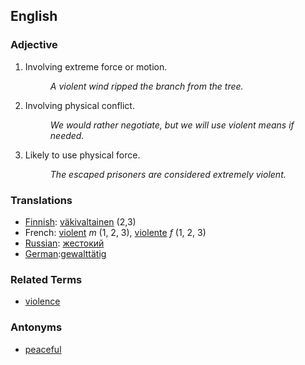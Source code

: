 ==English==

===Adjective===
# Involving extreme force or motion.
#: ''A violent wind ripped the branch from the tree.''
# Involving physical conflict.
#: ''We would rather negotiate, but we will use violent means if needed.''
# Likely to use physical force.
#: ''The escaped prisoners are considered extremely violent.''

===Translations===

*[[Finnish]]: [[väkivaltainen]] (2,3)
*French: [[violent]] ''m'' (1, 2, 3), [[violente]] ''f'' (1, 2, 3)
*[[Russian]]: [[жестокий]]
*[[German]]:[[gewalttätig]]
===Related Terms===
* [[violence]]

===Antonyms===
* [[peaceful]]